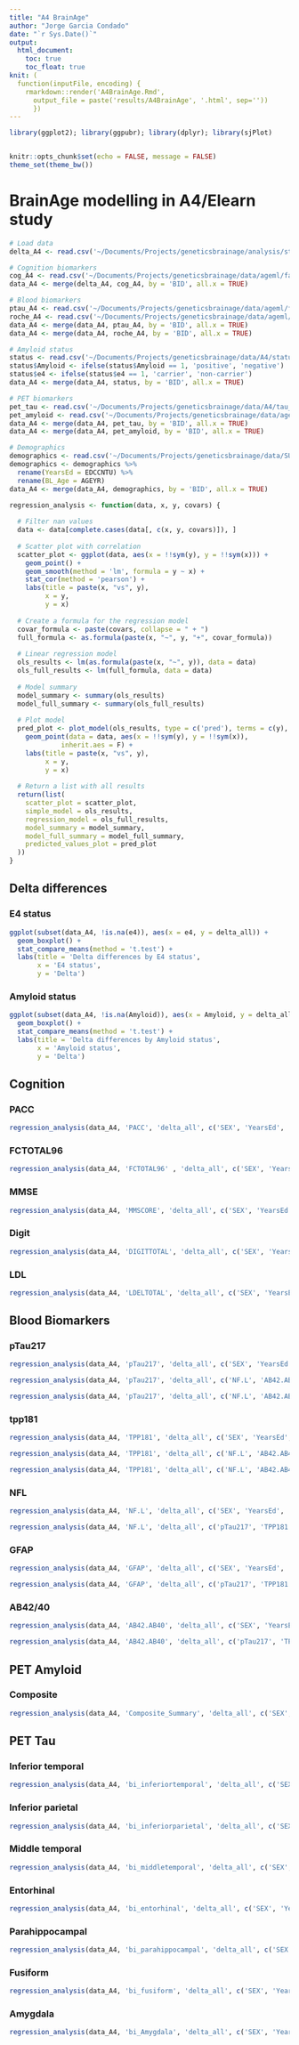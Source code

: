 ```yaml
---
title: "A4 BrainAge"
author: "Jorge Garcia Condado"
date: "`r Sys.Date()`"
output: 
  html_document:
    toc: true
    toc_float: true
knit: (
  function(inputFile, encoding) { 
    rmarkdown::render('A4BrainAge.Rmd',
      output_file = paste('results/A4BrainAge', '.html', sep=''))
      })
---
```


```r
library(ggplot2); library(ggpubr); library(dplyr); library(sjPlot)


knitr::opts_chunk$set(echo = FALSE, message = FALSE)
theme_set(theme_bw())
```

# BrainAge modelling in A4/Elearn study

```r
# Load data
delta_A4 <- read.csv('~/Documents/Projects/geneticsbrainage/analysis/structural_brainage/ageml/model_age/predicted_age_sex.csv')

# Cognition biomarkers
cog_A4 <- read.csv('~/Documents/Projects/geneticsbrainage/data/ageml/factors/cognition.csv')
data_A4 <- merge(delta_A4, cog_A4, by = 'BID', all.x = TRUE)

# Blood biomarkers
ptau_A4 <- read.csv('~/Documents/Projects/geneticsbrainage/data/ageml/factors/ptau217.csv')
roche_A4 <- read.csv('~/Documents/Projects/geneticsbrainage/data/ageml/factors/roche.csv')
data_A4 <- merge(data_A4, ptau_A4, by = 'BID', all.x = TRUE)
data_A4 <- merge(data_A4, roche_A4, by = 'BID', all.x = TRUE)

# Amyloid status
status <- read.csv('~/Documents/Projects/geneticsbrainage/data/A4/status.csv')
status$Amyloid <- ifelse(status$Amyloid == 1, 'positive', 'negative')
status$e4 <- ifelse(status$e4 == 1, 'carrier', 'non-carrier')
data_A4 <- merge(data_A4, status, by = 'BID', all.x = TRUE)

# PET biomarkers
pet_tau <- read.csv('~/Documents/Projects/geneticsbrainage/data/A4/tau_features.csv')
pet_amyloid <- read.csv('~/Documents/Projects/geneticsbrainage/data/ageml/factors/pet_amyloid.csv')
data_A4 <- merge(data_A4, pet_tau, by = 'BID', all.x = TRUE)
data_A4 <- merge(data_A4, pet_amyloid, by = 'BID', all.x = TRUE)

# Demographics
demographics <- read.csv('~/Documents/Projects/geneticsbrainage/data/SUBJINFO.csv')
demographics <- demographics %>%
  rename(YearsEd = EDCCNTU) %>%
  rename(BL_Age = AGEYR)
data_A4 <- merge(data_A4, demographics, by = 'BID', all.x = TRUE)

```

```r
regression_analysis <- function(data, x, y, covars) {
  
  # Filter nan values
  data <- data[complete.cases(data[, c(x, y, covars)]), ]
  
  # Scatter plot with correlation
  scatter_plot <- ggplot(data, aes(x = !!sym(y), y = !!sym(x))) +
    geom_point() +
    geom_smooth(method = 'lm', formula = y ~ x) +
    stat_cor(method = 'pearson') +
    labs(title = paste(x, "vs", y),
         x = y,
         y = x)
    
  # Create a formula for the regression model
  covar_formula <- paste(covars, collapse = " + ")
  full_formula <- as.formula(paste(x, "~", y, "+", covar_formula))
  
  # Linear regression model
  ols_results <- lm(as.formula(paste(x, "~", y)), data = data)
  ols_full_results <- lm(full_formula, data = data)
  
  # Model summary
  model_summary <- summary(ols_results)
  model_full_summary <- summary(ols_full_results)
  
  # Plot model
  pred_plot <- plot_model(ols_results, type = c('pred'), terms = c(y), show.values = TRUE) +
    geom_point(data = data, aes(x = !!sym(y), y = !!sym(x)), 
             inherit.aes = F) + 
    labs(title = paste(x, "vs", y),
         x = y,
         y = x)
  
  # Return a list with all results
  return(list(
    scatter_plot = scatter_plot,
    simple_model = ols_results,
    regression_model = ols_full_results,
    model_summary = model_summary,
    model_full_summary = model_full_summary,
    predicted_values_plot = pred_plot
  ))
}
```

## Delta differences {.tabset}

### E4 status

```r
ggplot(subset(data_A4, !is.na(e4)), aes(x = e4, y = delta_all)) +
  geom_boxplot() +
  stat_compare_means(method = 't.test') +
  labs(title = 'Delta differences by E4 status',
       x = 'E4 status',
       y = 'Delta')
```

### Amyloid status

```r
ggplot(subset(data_A4, !is.na(Amyloid)), aes(x = Amyloid, y = delta_all)) +
  geom_boxplot() +
  stat_compare_means(method = 't.test') +
  labs(title = 'Delta differences by Amyloid status',
       x = 'Amyloid status',
       y = 'Delta')
```

## Cognition {.tabset}

### PACC

```r
regression_analysis(data_A4, 'PACC', 'delta_all', c('SEX', 'YearsEd', 'e4', 'Amyloid', 'BL_Age'))
```

### FCTOTAL96

```r
regression_analysis(data_A4, 'FCTOTAL96' , 'delta_all', c('SEX', 'YearsEd', 'e4', 'Amyloid', 'BL_Age'))
```

### MMSE

```r
regression_analysis(data_A4, 'MMSCORE', 'delta_all', c('SEX', 'YearsEd', 'e4', 'Amyloid', 'BL_Age'))
```

### Digit

```r
regression_analysis(data_A4, 'DIGITTOTAL', 'delta_all', c('SEX', 'YearsEd', 'e4', 'Amyloid', 'BL_Age'))
```

### LDL

```r
regression_analysis(data_A4, 'LDELTOTAL', 'delta_all', c('SEX', 'YearsEd', 'e4', 'Amyloid', 'BL_Age'))
```

## Blood Biomarkers {.tabset}

### pTau217

```r
regression_analysis(data_A4, 'pTau217', 'delta_all', c('SEX', 'YearsEd', 'e4', 'BL_Age'))

regression_analysis(data_A4, 'pTau217', 'delta_all', c('NF.L', 'AB42.AB40', 'GFAP'))

regression_analysis(data_A4, 'pTau217', 'delta_all', c('NF.L', 'AB42.AB40', 'GFAP', 'TPP181'))
```

### tpp181

```r
regression_analysis(data_A4, 'TPP181', 'delta_all', c('SEX', 'YearsEd', 'e4', 'BL_Age'))

regression_analysis(data_A4, 'TPP181', 'delta_all', c('NF.L', 'AB42.AB40', 'GFAP'))

regression_analysis(data_A4, 'TPP181', 'delta_all', c('NF.L', 'AB42.AB40', 'GFAP', 'pTau217'))
```

### NFL

```r
regression_analysis(data_A4, 'NF.L', 'delta_all', c('SEX', 'YearsEd', 'e4', 'BL_Age'))

regression_analysis(data_A4, 'NF.L', 'delta_all', c('pTau217', 'TPP181', 'AB42.AB40', 'GFAP'))

```

### GFAP

```r
regression_analysis(data_A4, 'GFAP', 'delta_all', c('SEX', 'YearsEd', 'e4', 'BL_Age'))

regression_analysis(data_A4, 'GFAP', 'delta_all', c('pTau217', 'TPP181', 'AB42.AB40', 'NF.L'))
```

### AB42/40

```r
regression_analysis(data_A4, 'AB42.AB40', 'delta_all', c('SEX', 'YearsEd', 'e4', 'BL_Age'))

regression_analysis(data_A4, 'AB42.AB40', 'delta_all', c('pTau217', 'TPP181', 'NF.L', 'GFAP'))
```

## PET Amyloid

### Composite

```r
regression_analysis(data_A4, 'Composite_Summary', 'delta_all', c('SEX', 'YearsEd', 'e4', 'BL_Age'))
```

## PET Tau {.tabset}

### Inferior temporal

```r
regression_analysis(data_A4, 'bi_inferiortemporal', 'delta_all', c('SEX', 'YearsEd', 'e4', 'Amyloid', 'BL_Age'))
```

### Inferior parietal

```r
regression_analysis(data_A4, 'bi_inferiorparietal', 'delta_all', c('SEX', 'YearsEd', 'e4', 'Amyloid', 'BL_Age'))
```

### Middle temporal

```r
regression_analysis(data_A4, 'bi_middletemporal', 'delta_all', c('SEX', 'YearsEd', 'e4', 'Amyloid', 'BL_Age'))
```

### Entorhinal

```r
regression_analysis(data_A4, 'bi_entorhinal', 'delta_all', c('SEX', 'YearsEd', 'e4', 'Amyloid', 'BL_Age'))
```

### Parahippocampal

```r
regression_analysis(data_A4, 'bi_parahippocampal', 'delta_all', c('SEX', 'YearsEd', 'e4', 'Amyloid', 'BL_Age'))
```

### Fusiform

```r
regression_analysis(data_A4, 'bi_fusiform', 'delta_all', c('SEX', 'YearsEd', 'e4', 'Amyloid', 'BL_Age'))
```

### Amygdala

```r
regression_analysis(data_A4, 'bi_Amygdala', 'delta_all', c('SEX', 'YearsEd', 'e4', 'Amyloid', 'BL_Age'))
```
